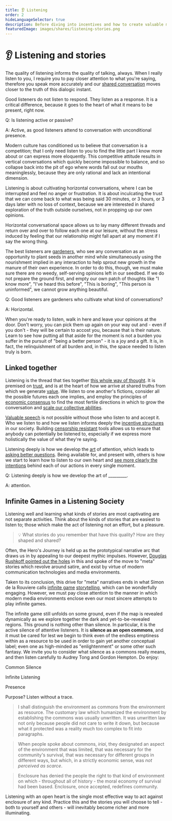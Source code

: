 ```yaml
---
title: 👂 Listening
order: 2
hideLanguageSelector: true
description: Before diving into incentives and how to create valuable mechanisms, let's take a moment to retrace some important personal concepts from earlier in the course.
featuredImage: images/shares/listening-stories.png
---
```


# 👂 Listening and stories

The quality of listening informs the quality of talking, always. When I really listen to you, I 
require you to pay closer attention to what you're saying, therefore you speak more accurately 
and our [shared conversation](/learn/module-0/conversation/) moves closer to the truth of this 
dialogic instant. 

Good listeners do not listen to respond. They listen as a response. It is a critical difference, 
because it goes to the heart of what it means to be present, right now. 

<Flash>

<Card>

Q: Is listening active or passive?

A: Active, as good listeners attend to conversation with unconditional presence.

</Card>

</Flash>

Modern culture has conditioned us to believe that conversation is a competition; that I only 
need listen to you to find the little part I know more about or can express more eloquently. 
This competitive attitude results in vertical conversations which quickly become impossible to 
balance, and so collapse back into the pit of ego where words fall out our mouths meaninglessly, 
because they are only rational and lack an intentional dimension.

Listening is about cultivating horizontal conversations, where I can be interrupted and feel no 
anger or frustration. It is about inculcating the trust that we can come back to what was being 
said 30 minutes, or 3 hours, or 3 days later with no loss of context, because we are interested 
in shared exploration of the truth outside ourselves, not in propping up our own opinions. 

Horizontal conversational space allows us to lay many different threads and return over and over 
to follow each one at our leisure, without the stress induced by feeling that our relationship 
might fall apart at any moment if I say the wrong thing.

The best listeners are [gardeners](/learn/module-4/the-garden/#growing-hope), who see any 
conversation as an opportunity to plant seeds in another mind while simultaneously using the 
nourishment implied in any interaction to help sprout new growth 
in <Link to="https://www.goodreads.com/book/show/1044900.Meditation_in_Action" >the manure of their own experience</Link>. 
In order to do this, though, we must make sure there are no weedy, self-serving opinions left in 
our seedbed. If we do not prepare the ground first, and empty our own patch of thoughts like 
"I know more", "I've heard this before", "This is boring", "This person is uninformed", we 
cannot grow anything beautiful.

<Flash>

<Card>

Q: Good listeners are gardeners who cultivate what kind of conversations?

A: Horizontal.

</Card>

</Flash>

When you're ready to listen, walk in here and leave your opinions at the door. Don't worry, you 
can pick them up again on your way out and - even if you don't - they will be certain to accost 
you, because that is their nature. Learn to see how putting all that aside for the moment is not 
a burden you suffer in the pursuit of "being a better person" - it is a joy and a gift. It is, 
in fact, the relinquishment of all burden and, in this, the space needed to listen truly is born.

## Linked together

Listening is the thread that ties together [this whole way of thought](/learn/module-0/play-of-pattern/). It is premised on [trust](/learn/module-0/trust/), and is at the heart of how we arrive at shared truths from which we generate [value](/learn/module-1/value/). We listen to one another's fictions, consider all the possible futures each one implies, and employ the principles of [economic consensus](/learn/module-4/consensus/#funded-code-running-consensus) to find the most fertile directions in which to grow the conversation and [scale our collective abilities](/learn/module-7/scale-ability). 

[Valuable speech](/learn/module-2/money-speech/) is not possible without those who listen to and 
accept it. Who we listen to and how we listen informs deeply the [incentive structures](/learn/module-5/incentives) in our society. Building [censorship resistant](/learn/module-6/censorship-resistance) tools allows us to ensure that anybody can potentially be listened to, especially if we express more holistically the value of what they're saying. 

Listening deeply is how we develop the [art](/learn/module-4/art/) of attention, which leads 
to [asking better questions](/learn/module-2/better-questions/). Being available for, and 
present with, others is how we start to learn how to listen to our own heart and [see more clearly the intentions](/learn/module-3/intention/) behind each of our actions in every single moment.

<Flash>

<Card>

Q: Listening deeply is how we develop the art of \_\_\_\_\_\_\_\_\_.

A: attention.

</Card>

</Flash>

## Infinite Games in a Listening Society

Listening well and learning what kinds of stories are most captivating are not separate activities. Think about the kinds of stories that are easiest to listen to; those which make the act of listening not an effort, but a pleasure. 

> 💡 What stories do you remember that have this quality? How are they shaped and shared?

Often, the Hero's Journey is held up as the prototypical narrative arc that draws us in by appealing to our deepest mythic impulses. However, [Douglas Rushkoff pointed out the holes](/learn/module-3/time/#media-environments) in this and spoke of the move to "meta" stories which revolve around satire, and exist by virtue of modern communication technologies and media environments.

Taken to its conclusion, this drive for "meta" narratives ends in what Simon de la Rouviere calls [infinite game](https://blog.simondlr.com/posts/infinite-game-storytelling) [storytelling](https://blog.simondlr.com/posts/infinite-stories-in-blockchains), which can be wonderfully engaging. However, we must pay close attention to the manner in which modern media environments enclose even our most sincere attempts to play infinite games.

The infinite game still unfolds on some ground, even if the map is revealed dynamically as we explore together the dark and yet-to-be-revealed regions. This ground is nothing other than silence. In particular, it is the active silence of attentive listeners. It is **silence as an open commons**, and it must be cared for lest we begin to think even of the endless emptiness within as a resource to be used in order to gain yet another conceptual label; even one as high-minded as "enlightenment" or some other such fantasy. We invite you to consider what silence as a commons really means, and then listen carefully to Audrey Tong and Gordon Hempton. Do enjoy:

<List>

<Link to="https://dlc.dlib.indiana.edu/dlc/bitstream/handle/10535/5962/Silence%252520is%252520a%252520Commons.html?sequence=1&isAllowed=y">

Common Silence

</Link>

<Link to="https://www.humanetech.com/podcast/23-digital-democracy-is-within-reach">

Infinite Listening

</Link>

<Link to="https://www.youtube.com/watch?v=qUxMdYhipvQ">

Presence

</Link>

<Link to="https://www.stoepzen.co.za/talks/2016-freedom-day/Freedom-Day-2016-25-April.mp3">

Purpose? Listen without a trace.

</Link>

</List>

> I shall distinguish the environment as commons from the environment as resource. The customary law which humanized the environment by establishing the commons was usually unwritten. It was unwritten law not only because people did not care to write it down, but because what it protected was a reality much too complex to fit into paragraphs. 

> When people spoke about commons, _iriai_, they designated an aspect of the environment that was limited, that was necessary for the community's survival, that was necessary for different groups in different ways, but which, in a strictly economic sense, was _not perceived as scarce_.

> Enclosure has denied the people the right to that kind of environment on which - throughout all of history - the moral economy of survival had been based. Enclosure, once accepted, redefines community.

Listening with an open heart is the single most effective way to act against enclosure of any kind. Practice this and the stories you will choose to tell - both to yourself and others - will inevitably become richer and more illuminating.
